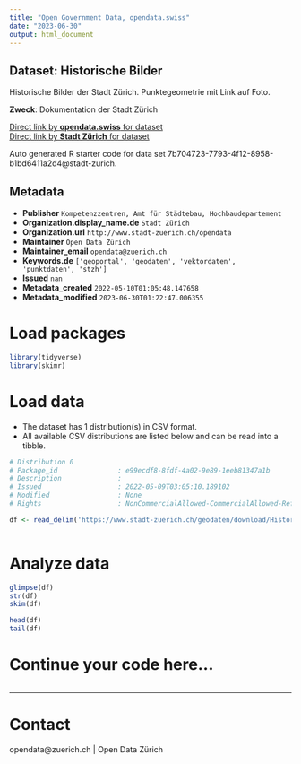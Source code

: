 ```yaml
---
title: "Open Government Data, opendata.swiss"
date: "2023-06-30"
output: html_document
---
```


## Dataset: Historische Bilder

Historische Bilder der Stadt Zürich. Punktegeometrie mit Link auf Foto.

**Zweck**: Dokumentation der Stadt Zürich

[Direct link by **opendata.swiss** for dataset](https://opendata.swiss/de/dataset/historische-bilder)<br>
[Direct link by **Stadt Zürich** for dataset](https://data.stadt-zuerich.ch/dataset/geo_historische_bilder)

Auto generated R starter code for data set 7b704723-7793-4f12-8958-b1bd6411a2d4@stadt-zurich.

## Metadata

- **Publisher** `Kompetenzzentren, Amt für Städtebau, Hochbaudepartement`
- **Organization.display_name.de** `Stadt Zürich`
- **Organization.url** `http://www.stadt-zuerich.ch/opendata`
- **Maintainer** `Open Data Zürich`
- **Maintainer_email** `opendata@zuerich.ch`
- **Keywords.de** `['geoportal', 'geodaten', 'vektordaten', 'punktdaten', 'stzh']`
- **Issued** `nan`
- **Metadata_created** `2022-05-10T01:05:48.147658`
- **Metadata_modified** `2023-06-30T01:22:47.006355`


# Load packages

```r

library(tidyverse)
library(skimr)

```

# Load data

-   The dataset has 1 distribution(s) in CSV format.
-   All available CSV distributions are listed below and can be read into a tibble.

```r

# Distribution 0
# Package_id               : e99ecdf8-8fdf-4a02-9e89-1eeb81347a1b
# Description              : 
# Issued                   : 2022-05-09T03:05:10.189102
# Modified                 : None
# Rights                   : NonCommercialAllowed-CommercialAllowed-ReferenceNotRequired

df <- read_delim('https://www.stadt-zuerich.ch/geodaten/download/Historische_Bilder?format=10008')



```

# Analyze data

```r

glimpse(df)
str(df)
skim(df)

head(df)
tail(df)

```

# Continue your code here...

```r

```

------------------------------------------------------------------------

# Contact

opendata@zuerich.ch | Open Data Zürich
